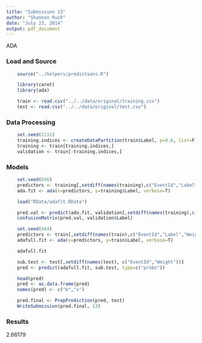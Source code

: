 ```yaml
---
title: "Submission 13"
author: "Shannon Rush"
date: "July 23, 2014"
output: pdf_document
---
```


ADA 

### Load and Source
```r
    source("../helpers/predictions.R")
```
```r
    library(caret)
    library(ada)
```
```r
    train <- read.csv("../../data/original/training.csv")
    test <- read.csv("../../data/original/test.csv")
```

### Data Processing
```r
    set.seed(1111)
    training.indices <- createDataPartition(train$Label, p=0.6, list=F)
    training <- train[training.indices,]
    validation <- train[-training.indices,]
```

### Models
```r
    set.seed(646)
    predictors <- training[,setdiff(names(training),c("EventId","Label","Weight"))]
    ada.fit <- ada(x=predictors, y=training$Label, verbose=T)
```
```r
    load("RData/adafit.RData")
```
```r
    pred.val <- predict(ada.fit, validation[,setdiff(names(training),c("EventId","Weight"))])
    confusionMatrix(pred.val, validation$Label)
```
```r
    set.seed(464)
    predictors <- train[,setdiff(names(train),c("EventId","Label","Weight"))]
    adafull.fit <- ada(x=predictors, y=train$Label, verbose=T)
```
```r
    adafull.fit
```
```r
    sub.test <- test[,setdiff(names(test), c("EventId","Weight"))]
    pred <- predict(adafull.fit, sub.test, type=c("probs"))
```
```r
    head(pred)
    pred <- as.data.frame(pred)
    names(pred) <- c("b","s")
```

```r
    pred.final <- PrepPrediction(pred, test)
    WriteSubmission(pred.final, 13)
```
### Results
2.66179





